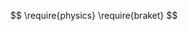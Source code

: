 

::: {.hidden}
<!-- Constants and basic symbols -->

$$
\require{physics}
\require{braket}
$$

$$
\newcommand{\dl}[1]{{\hspace{#1mu}\mathrm d}}
\newcommand{\me}{{\mathrm e}}
$$


<!-- Linear algebra -->

$$
\newcommand{\span}[1]{{\tt{Span}}\qty{#1}}
$$

<!-- Probability -->

$$
 \newcommand{\Exp}{\operatorname{E}}
 \newcommand{\Var}{\operatorname{Var}}
 \newcommand{\Cov}{\operatorname{Cov}}
 \newcommand{\Mode}{\operatorname{mode}}
$$

<!-- Distributions pdf -->

$$
 \newcommand{\pdfbinom}{{\tt binom}}
 \newcommand{\pdfbeta}{{\tt beta}}
 \newcommand{\pdfpois}{{\tt poisson}}
 \newcommand{\pdfgamma}{{\tt gamma}}
 \newcommand{\pdfnormal}{{\tt norm}}
  \newcommand{\pdfexp}{{\tt expon}}
$$

<!-- Distributions -->

$$
 \newcommand{\distbinom}{\operatorname{B}}
 \newcommand{\distbeta}{\operatorname{Beta}}
 \newcommand{\distgamma}{\operatorname{Gamma}}
 \newcommand{\distexp}{\operatorname{Exp}}
 \newcommand{\distpois}{\operatorname{Poisson}}
 \newcommand{\distnormal}{\operatorname{\mathcal N}}
$$
:::
